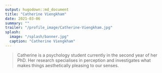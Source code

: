 ```yaml
---
output: hugodown::md_document
title: "Catherine Viengkham"
date: 2021-03-06
summary: ""
trailer: "/profile_image/Catherine-Viengkham.jpg"
splash:
  image: "/splash/banner.jpg"
  caption: "Catherine Viengkham"
---
```


> Catherine is a psychology student currently in the second year of her PhD. Her research specialises in perception and investigates what makes things aesthetically pleasing to our senses.

